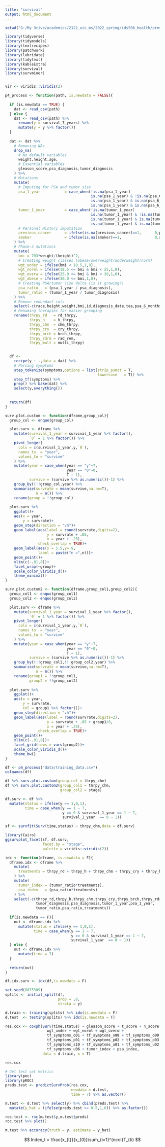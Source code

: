 ```yaml
---
title: "survival"
output: html_document
---
```


```r
setwd("G:/My Drive/academics/2122_uic_ms/2022_spring/ids506_health/prostate")

library(tidyverse)
library(tidymodels)
library(textrecipes)
library(patchwork)
library(lubridate)
library(tidytext)
library(kableExtra)
library(survival)
library(survminer)


vir <- viridis::viridis(2)
```

```r
p4_process <- function(path, is.newdata = FALSE){
  
  if (is.newdata == TRUE) {
    dat <- read_csv(path) 
  } else {
    dat <- read_csv(path) %>% 
      rename(y = survival_7_years) %>% 
      mutate(y = y %>% factor())
  }
  
  dat <- dat %>%  
    # Removing NAs
    drop_na(
      # No default variables
      weight,height,age,
      # Essential variables
      gleason_score,psa_diagnosis,tumor_diagnosis
    ) %>% 
    # Mutations
    mutate(
      # Imputing for PSA and tumor size
      psa_1_year           = case_when(!is.na(psa_1_year)                       ~ psa_1_year,
                                       is.na(psa_1_year) & !is.na(psa_6_months) ~ psa_6_months,
                                       is.na(psa_1_year) & is.na(psa_6_months)  ~ psa_diagnosis,
                                       is.na(psa_1_year) & is.na(psa_6_months) & is.na(psa_diagnosis) ~ 0),
      tumor_1_year         = case_when(!is.na(tumor_1_year)                         ~ tumor_1_year,
                                       is.na(tumor_1_year) & !is.na(tumor_6_months) ~ tumor_6_months,
                                       is.na(tumor_1_year) & is.na(tumor_6_months)  ~ tumor_diagnosis,
                                       is.na(tumor_1_year) & is.na(tumor_6_months) & is.na(tumor_diagnosis) ~ 0),
      # Personal History imputation
      previous_cancer      = ifelse(is.na(previous_cancer)==1,      0,previous_cancer),
      smoker               = ifelse(is.na(smoker)==1,               0,smoker)
    ) %>% 
    # Phase-3 mutations
    mutate(
      bmi = 703*weight/(height)^2,
      # Creating weight classes (obese/overweight/underweight/norm)
      wgt_under = ifelse(bmi < 18.5,1,0),
      wgt_norml = ifelse(18.5 <= bmi & bmi < 25,1,0),
      wgt_overw = ifelse(25.0 <= bmi & bmi < 30,1,0),
      wgt_obese = ifelse(30.0 <= bmi,1,0),
      # Creating PSA/tumor size delta (is it growing?)
      psa_ratio   = (psa_1_year / psa_diagnosis),
      tumor_ratio = (tumor_1_year / tumor_diagnosis)
    ) %>% 
    # Remove redundant cols
    select(-c(race,height,weight,bmi,id,diagnosis_date,tea,psa_6_months,tumor_6_months,family_history,first_degree_history,side)) %>% 
    # Renaming therapies for easier grouping
    rename(thrpy_rd   = rd_thrpy,
           thrpy_h    = h_thrpy,
           thrpy_chm  = chm_thrpy,
           thrpy_cry  = cry_thrpy,
           thrpy_brch = brch_thrpy,
           thrpy_rdrm = rad_rem,
           thrpy_mult = multi_thrpy) 
    

  df <-
    recipe(y ~ .,data = dat) %>%
    # Parsing symptoms
    step_tokenize(symptoms,options = list(strip_punct = T,
                                          lowercase   = T)) %>% 
    step_tf(symptoms) %>% 
    prep() %>% bake(dat) %>% 
    select(y,everything()) 
  
  
  return(df)
}
```

```r
surv.plot.custom <- function(dframe,group_col){
  group_col <- enquo(group_col)

  plot.surv <- dframe %>% 
    mutate(survival_1_year = survival_1_year %>% factor(),
           `0` = 1 %>% factor()) %>% 
    pivot_longer(
      cols = c(survival_1_year,y,`0`),
      names_to  = "year",
      values_to = "survive"
    ) %>% 
    mutate(year = case_when(year == "y"~7,
                            year == "0"~0,
                            T ~ 1),
           survive = (survive %>% as.numeric())-1) %>% 
    group_by(!!!group_col,year) %>% 
    summarise(survrate = mean(survive,na.rm=T),
              n = n()) %>% 
    rename(group = !!group_col) 
  
  plot.surv %>% 
    ggplot()+
    aes(x = year,
        y = survrate)+
    geom_step(direction = "vh")+
    geom_label(aes(label = round(survrate,digits=2),
                   y = survrate + .05,
                   x = year + .25),
               check_overlap = TRUE)+
    geom_label(aes(x = 5.5,y=.9,
               label = paste("n =",n)))+
    geom_point()+
    xlim(c(-.01,8))+
    facet_wrap(~group)+
    scale_color_viridis_d()+
    theme_minimal()
}

surv.plot.custom2 <- function(dframe,group_col1,group_col2){
  group_col1 <- enquo(group_col1)
  group_col2 <- enquo(group_col2)

  plot.surv <- dframe %>% 
    mutate(survival_1_year = survival_1_year %>% factor(),
           `0` = 1 %>% factor()) %>% 
    pivot_longer(
      cols = c(survival_1_year,y,`0`),
      names_to  = "year",
      values_to = "survive"
    ) %>% 
    mutate(year = case_when(year == "y"~7,
                            year == "0"~0,
                            T ~ 1),
           survive = (survive %>% as.numeric())-1) %>% 
    group_by(!!!group_col1,!!!group_col2,year) %>% 
    summarise(survrate = mean(survive,na.rm=T),
              n = n()) %>% 
    rename(group1 = !!group_col1,
           group2 = !!group_col2) 
  
  plot.surv %>% 
    ggplot()+
    aes(x = year,
        y = survrate,
        col = group1 %>% factor())+
    geom_step(direction = "vh")+
    geom_label(aes(label = round(survrate,digits=2),
                   y = survrate + .05 + group1/8,
                   x = year + .25),
               check_overlap = TRUE)+
    geom_point()+
    xlim(c(-.01,8))+
    facet_grid(rows = vars(group2))+
    scale_color_viridis_d()+
    theme_bw()
}
```

```r
df <- p4_process("data/training_data.csv")
colnames(df)
```

```r
df %>% surv.plot.custom(group_col = thrpy_chm)
df %>% surv.plot.custom2(group_col1 = thrpy_chm,
                         group_col2 = stage)

df.surv <- df %>% 
  mutate(status = ifelse(y == 1,0,1),
         time = case_when(y == 1 ~ 7,
                          y == 0 & survival_1_year == 1 ~ 7,
                          survival_1_year  == 0 ~ 1))

sf <- survfit(Surv(time,status) ~ thrpy_chm,data = df.surv)

library(Cairo)
ggsurvplot_facet(sf, df.surv,
                 facet.by = "stage",
                 palette = viridis::viridis(2))
```

```r
idx <- function(dframe, is.newdata = F){
  dframe.idx <- dframe %>% 
    mutate(
      treatments = thrpy_rd + thrpy_h + thrpy_chm + thrpy_cry + thrpy_brch + thrpy_rdrm
    ) %>% 
    mutate(
      tumor_index = (tumor_ratio*treatments),
      psa_index   = (psa_ratio*treatments)
    ) %>% 
    select(-c(thrpy_rd,thrpy_h,thrpy_chm,thrpy_cry,thrpy_brch,thrpy_rdrm,thrpy_mult,
              tumor_diagnosis,psa_diagnosis,tumor_1_year,psa_1_year,
              tumor_ratio,psa_ratio,treatments))
  
  if(is.newdata == F){
    out <- dframe.idx %>% 
      mutate(status = ifelse(y == 1,0,1),
             time = case_when(y == 1 ~ 7,
                              y == 0 & survival_1_year == 1 ~ 7,
                              survival_1_year  == 0 ~ 1))
  } else {
    out <- dframe.idx %>% 
      mutate(time = 7)
  }
  
  return(out)
}

df.idx.surv <- idx(df,is.newdata = F)
```

```r
set.seed(8675309)
splits <- initial_split(df,
                        prop = .8,
                        strata = y)

d.train <- training(splits) %>% idx(is.newdata = F)
d.test  <- testing(splits) %>% idx(is.newdata = T)

res.cox <- coxph(Surv(time,status) ~ gleason_score + t_score + n_score + m_score + stage + age + previous_cancer + smoker + 
                   wgt_under + wgt_norml + wgt_overw +
                   tf_symptoms_o01 + tf_symptoms_o08 + tf_symptoms_o09 + tf_symptoms_o10 + tf_symptoms_o11 +
                   tf_symptoms_p01 + tf_symptoms_p02 + tf_symptoms_p03 + tf_symptoms_s04 + tf_symptoms_s07 + 
                   tf_symptoms_s10 + tf_symptoms_u01 + tf_symptoms_u02 + tf_symptoms_u03 + tf_symptoms_u05 + 
                   tf_symptoms_u06 + tumor_index + psa_index,
                 data = d.train, x = T)

res.cox
```

```r
# Get test set metrics
library(pec)
library(pROC)
preds.test <- predictSurvProb(res.cox,
                              newdata = d.test,
                              time = 7) %>% as.vector()

m.test <- d.test %>% select(y) %>% cbind(preds.test) %>% 
  mutate(y_hat = (ifelse(preds.test >= 0.5,1,0)) %>% as.factor())

roc.test <- roc(m.test$y,m.test$preds)
roc.test %>% plot()

m.test %>% accuracy(truth = y, estimate = y_hat)
```

$$
Index_t = \frac{x_{t}}{x_{0}}\sum_{i=1}^{ncol}T_{ti}  
$$

